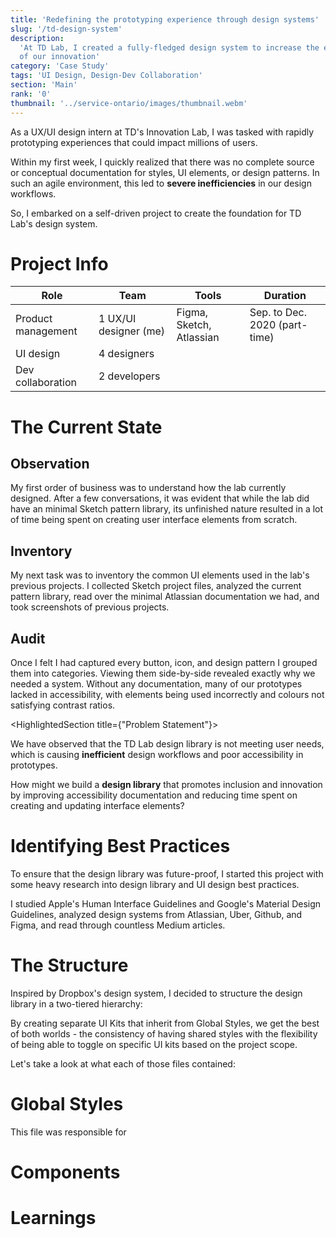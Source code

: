 ```yaml
---
title: 'Redefining the prototyping experience through design systems'
slug: '/td-design-system'
description:
  'At TD Lab, I created a fully-fledged design system to increase the efficiency
  of our innovation'
category: 'Case Study'
tags: 'UI Design, Design-Dev Collaboration'
section: 'Main'
rank: '0'
thumbnail: '../service-ontario/images/thumbnail.webm'
---
```




As a UX/UI design intern at TD's Innovation Lab, I was tasked with rapidly
prototyping experiences that could impact millions of users.

Within my first week, I quickly realized that there was no complete source or
conceptual documentation for styles, UI elements, or design patterns. In such an
agile environment, this led to **severe inefficiencies** in our design
workflows.

So, I embarked on a self-driven project to create the foundation for TD Lab's
design system.

# Project Info

| Role               | Team                  | Tools                    | Duration                      |
| ------------------ | --------------------- | ------------------------ | ----------------------------- |
| Product management | 1 UX/UI designer (me) | Figma, Sketch, Atlassian | Sep. to Dec. 2020 (part-time) |
| UI design          | 4 designers           |                          |                               |
| Dev collaboration  | 2 developers          |                          |                               |

# The Current State

## Observation

My first order of business was to understand how the lab currently designed.
After a few conversations, it was evident that while the lab did have an minimal
Sketch pattern library, its unfinished nature resulted in a lot of time being
spent on creating user interface elements from scratch.

<!-- A designs with symbols from Sketch pattern library -> A updates Sketch pattern
library -> A sends design file to B and updated pattern library file to the team
-> B changes file -> B uploads file to Zeplin -> B sends Zeplin link to
developers -> B sends design file back to A

Sketch's lack of any online synchronization combined with the inherent struggles
of remote communication led to agonizing difficulty in collaboration, with
design interns often spending days asking people for the latest files (@me). -->

## Inventory

My next task was to inventory the common UI elements used in the lab's previous
projects. I collected Sketch project files, analyzed the current pattern
library, read over the minimal Atlassian documentation we had, and took
screenshots of previous projects.

## Audit

Once I felt I had captured every button, icon, and design pattern I grouped them
into categories. Viewing them side-by-side revealed exactly why we needed a
system. Without any documentation, many of our prototypes lacked in
accessibility, with elements being used incorrectly and colours not satisfying
contrast ratios.

<HighlightedSection title={"Problem Statement"}>

We have observed that the TD Lab design library is not meeting user needs, which
is causing **inefficient** design workflows and poor accessibility in
prototypes.

How might we build a **design library** that promotes inclusion and innovation
by improving accessibility documentation and reducing time spent on creating and
updating interface elements?

</HighlightedSection>

# Identifying Best Practices

To ensure that the design library was future-proof, I started this project with
some heavy research into design library and UI design best practices.

I studied Apple's Human Interface Guidelines and Google's Material Design
Guidelines, analyzed design systems from Atlassian, Uber, Github, and Figma, and
read through countless Medium articles.

# The Structure

Inspired by Dropbox's design system, I decided to structure the design library
in a two-tiered hierarchy:

By creating separate UI Kits that inherit from Global Styles, we get the best of
both worlds - the consistency of having shared styles with the flexibility of
being able to toggle on specific UI kits based on the project scope.

Let's take a look at what each of those files contained:

# Global Styles

This file was responsible for

# Components

# Learnings
